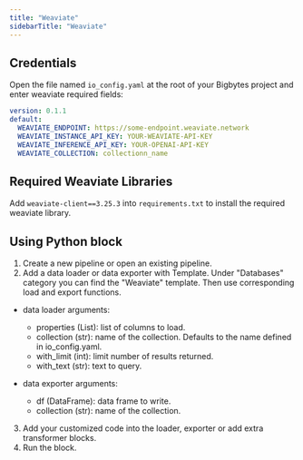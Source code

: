 ```yaml
---
title: "Weaviate"
sidebarTitle: "Weaviate"
---
```


## Credentials

Open the file named `io_config.yaml` at the root of your Bigbytes project and enter weaviate required fields:

```yaml
version: 0.1.1
default:
  WEAVIATE_ENDPOINT: https://some-endpoint.weaviate.network
  WEAVIATE_INSTANCE_API_KEY: YOUR-WEAVIATE-API-KEY
  WEAVIATE_INFERENCE_API_KEY: YOUR-OPENAI-API-KEY
  WEAVIATE_COLLECTION: collectionn_name
```

## Required Weaviate Libraries

Add `weaviate-client==3.25.3` into `requirements.txt` to install the required weaviate library.

## Using Python block

1. Create a new pipeline or open an existing pipeline.
2. Add a data loader or data exporter with Template. Under "Databases" category you can
 find the "Weaviate" template. Then use corresponding load and export functions.

- data loader arguments:
  - properties (List): list of columns to load.
  - collection (str): name of the collection. Defaults to the name defined in io_config.yaml.
  - with_limit (int): limit number of results returned.
  - with_text (str): text to query.

- data exporter arguments:
  - df (DataFrame): data frame to write.
  - collection (str): name of the collection.

3. Add your customized code into the loader, exporter or add extra transformer blocks.
4. Run the block.
